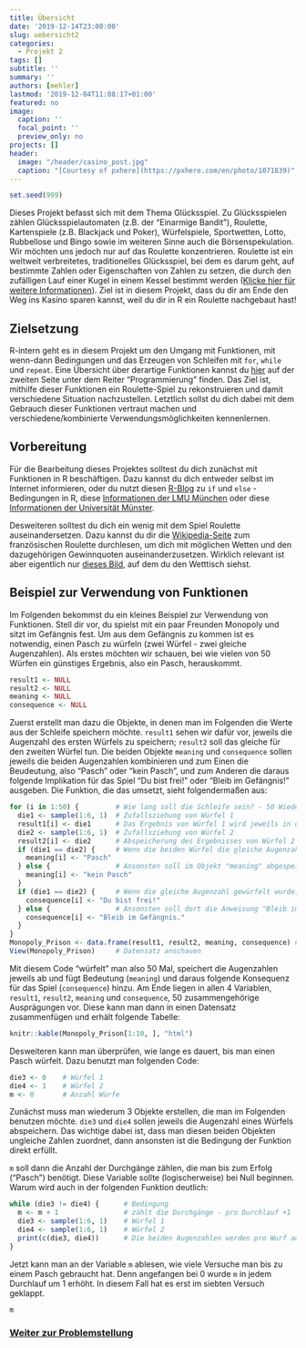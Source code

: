 ```yaml
---
title: Übersicht
date: '2019-12-14T23:00:00'
slug: uebersicht2
categories:
  - Projekt 2
tags: []
subtitle: ''
summary: ''
authors: [mehler]
lastmod: '2019-12-04T11:08:17+01:00'
featured: no
image:
  caption: ''
  focal_point: ''
  preview_only: no
projects: []
header:
  image: "/header/casino_post.jpg"
  caption: "[Courtesy of pxhere](https://pxhere.com/en/photo/1071839)"
---
```

```r
set.seed(999)
```

Dieses Projekt befasst sich mit dem Thema Glücksspiel. Zu Glücksspielen zählen Glücksspielautomaten (z.B. der "Einarmige Bandit"), Roulette, Kartenspiele (z.B. Blackjack und Poker), Würfelspiele, Sportwetten, Lotto, Rubbellose und Bingo sowie im weiteren Sinne auch die Börsenspekulation. Wir möchten uns jedoch nur auf das Roulette konzentrieren. Roulette ist ein weltweit verbreitetes, traditionelles Glücksspiel, bei dem es darum geht, auf bestimmte Zahlen oder Eigenschaften von Zahlen zu setzen, die durch den zufälligen Lauf einer Kugel in einem Kessel bestimmt werden ([Klicke hier für weitere Informationen](https://de.wikipedia.org/wiki/Roulette)). Ziel ist in diesem Projekt, dass du dir am Ende den Weg ins Kasino sparen kannst, weil du dir in R ein Roulette nachgebaut hast!

## Zielsetzung

R-intern geht es in diesem Projekt um den Umgang mit Funktionen, mit wenn-dann Bedingungen und das Erzeugen von Schleifen mit `for`, `while` und `repeat`. Eine Übersicht über derartige Funktionen kannst du [hier](https://www.uni-muenster.de/Stochastik/lehre/SS14/PrakStat/R-Befehle.pdf) auf der zweiten Seite unter dem Reiter "Programmierung" finden. Das Ziel ist, mithilfe dieser Funktionen ein Roulette-Spiel zu rekonstruieren und damit verschiedene Situation nachzustellen. Letztlich sollst du dich dabei mit dem Gebrauch dieser Funktionen vertraut machen und verschiedene/kombinierte Verwendungsmöglichkeiten kennenlernen.  

## Vorbereitung

Für die Bearbeitung dieses Projektes solltest du dich zunächst mit Funktionen in R beschäftigen. Dazu kannst du dich entweder selbst im Internet informieren, oder du nutzt diesen [R-Blog](https://r-coding.de/blog/if-else/) zu `if` und `else` - Bedingungen in R, diese [Informationen der LMU München](https://statsoz-neu.userweb.mwn.de/lehre/2013_SoSe/StatSoft/material/4-folien-4.pdf) oder diese [Informationen der Universität Münster](https://www.uni-muenster.de/Stochastik/lehre/WS1011/PrakStat/R-Einfuehrung.pdf).

Desweiteren solltest du dich ein wenig mit dem Spiel Roulette auseinandersetzen. Dazu kannst du dir die [Wikipedia-Seite](https://de.wikipedia.org/wiki/Roulette#Das_franz%C3%B6sische_Roulette) zum französischen Roulette durchlesen, um dich mit möglichen Wetten und den dazugehörigen Gewinnquoten auseinanderzusetzen. Wirklich relevant ist aber eigentlich nur [dieses Bild](https://upload.wikimedia.org/wikipedia/commons/7/78/Roulette_table_fr.svg), auf dem du den Wetttisch siehst.

## Beispiel zur Verwendung von Funktionen

Im Folgenden bekommst du ein kleines Beispiel zur Verwendung von Funktionen. Stell dir vor, du spielst mit ein paar Freunden Monopoly und sitzt im Gefängnis fest. Um aus dem Gefängnis zu kommen ist es notwendig, einen Pasch zu würfeln (zwei Würfel - zwei gleiche Augenzahlen). Als erstes möchten wir schauen, bei wie vielen von 50 Würfen ein günstiges Ergebnis, also ein Pasch, herauskommt.

```r
result1 <- NULL
result2 <- NULL
meaning <- NULL
consequence <- NULL
```

Zuerst erstellt man dazu die Objekte, in denen man im Folgenden die Werte aus der Schleife speichern möchte. `result1` sehen wir dafür vor, jeweils die Augenzahl des ersten Würfels zu speichern; `result2` soll das gleiche für den zweiten Würfel tun. Die beiden Objekte `meaning` und `consequence` sollen jeweils die beiden Augenzahlen kombinieren und zum Einen die Beudeutung, also "Pasch" oder "kein Pasch", und zum Anderen die daraus folgende Implikation für das Spiel "Du bist frei!" oder "Bleib im Gefängnis!" ausgeben. Die Funktion, die das umsetzt, sieht folgendermaßen aus: 

```r
for (i in 1:50) {         # Wie lang soll die Schleife sein? - 50 Wiederholungen
  die1 <- sample(1:6, 1)  # Zufallsziehung von Würfel 1
  result1[i] <- die1      # Das Ergebnis von Würfel 1 wird jeweils in einem neuen Eintrag (Eintrag "i" für die i-te Runde/den i-ten Durchlauf) im Objekt "result1" gespeichert.
  die2 <- sample(1:6, 1)  # Zufallsziehung von Würfel 2
  result2[i] <- die2      # Abspeicherung des Ergebnisses von Würfel 2
  if (die1 == die2) {     # Wenn die beiden Würfel die gleiche Augenzahl haben, dann soll in dem Objekt "meaning" abgespeichert werden, dass ein Pasch gewürfelt wurde.
    meaning[i] <- "Pasch"
  } else {                # Ansonsten soll im Objekt "meaning" abgespeichert werden, dass kein Pasch gewürfelt wurde.
    meaning[i] <- "kein Pasch"
  }
  if (die1 == die2) {     # Wenn die gleiche Augenzahl gewürfelt wurde, dann soll in dem Objekt "consequence" die Anweisung "Du bist frei!" ausgegeben werden.
    consequence[i] <- "Du bist frei!"
  } else {                # Ansonsten soll dort die Anweisung "Bleib im Gefängnis." stehen.
    consequence[i] <- "Bleib im Gefängnis."
  }
}
Monopoly_Prison <- data.frame(result1, result2, meaning, consequence) # Datensatz aus den drei Objekten erstellen
View(Monopoly_Prison)     # Datensatz anschauen
```

Mit diesem Code "würfelt" man also 50 Mal, speichert die Augenzahlen jeweils ab und fügt Bedeutung (`meaning`) und daraus folgende Konsequenz für das Spiel (`consequence`) hinzu. Am Ende liegen in allen 4 Variablen, `result1`, `result2`, `meaning` und `consequence`, 50 zusammengehörige Ausprägungen vor. Diese kann man dann in einen Datensatz zusammenfügen und erhält folgende Tabelle:

```r
knitr::kable(Monopoly_Prison[1:10, ], "html")
```

Desweiteren kann man überprüfen, wie lange es dauert, bis man einen Pasch würfelt. Dazu benutzt man folgenden Code:

```r
die3 <- 0    # Würfel 1
die4 <- 1    # Würfel 2
m <- 0       # Anzahl Würfe
```
<p>
Zunächst muss man wiederum 3 Objekte erstellen, die man im Folgenden benutzen möchte. `die3` und `die4` sollen jeweils die Augenzahl eines Würfels abspeichern. Das wichtige dabei ist, dass man diesen beiden Objekten ungleiche Zahlen zuordnet, dann ansonsten ist die Bedingung der Funktion direkt erfüllt.
</p>
`m` soll dann die Anzahl der Durchgänge zählen, die man bis zum Erfolg ("Pasch") benötigt. Diese Variable sollte (logischerweise) bei Null beginnen. Warum wird auch in der folgenden Funktion deutlich: 

```r
while (die3 != die4) {      # Bedingung
  m <- m + 1                # zählt die Durchgänge - pro Durchlauf +1
  die3 <- sample(1:6, 1)    # Würfel 1
  die4 <- sample(1:6, 1)    # Würfel 2
  print(c(die3, die4))      # Die beiden Augenzahlen werden pro Wurf ausgegeben, um die Ergebnisse nachvollziehen zu können.
}
```

Jetzt kann man an der Variable `m` ablesen, wie viele Versuche man bis zu einem Pasch gebraucht hat. Denn angefangen bei 0 wurde `m` in jedem Durchlauf um 1 erhöht. In diesem Fall hat es erst im siebten Versuch geklappt.

```r
m
```

### [Weiter zur Problemstellung](/post/problemstellung2)
